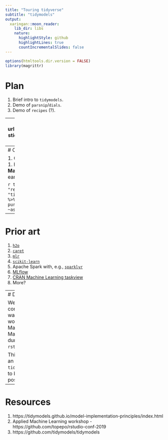 ```yaml
---
title: "Touring tidyverse"
subtitle: "tidymodels"
output:
  xaringan::moon_reader:
    lib_dir: libs
    nature:
      highlightStyle: github
      highlightLines: true
      countIncrementalSlides: false
---
```


```r
options(htmltools.dir.version = FALSE)
library(magrittr)
```

# Plan

1. Brief intro to `tidymodels`.
1. Demo of `parsnip`/`dials`.
1. Demo of `recipes` (?).

---
background-image: url(https://raw.githubusercontent.com/rstudio/hex-stickers/master/PNG/tidymodels.png)
background-size: 100px
background-position: 90% 6%

# tidymodels

tidymodels is a "meta-package" for modeling and statistical analysis that share the underlying design philosophy, grammar, and data structures of the tidyverse.

1. `broom` takes the messy output of built-in functions in R, such as lm, nls, or t.test, and turns them into tidy data frames.
1. `infer` is a modern approach to statistical inference.
1. `recipes` is a general data preprocessor with a modern interface. 
1. `rsample` has infrastructure for resampling data so that models can be assessed and empirically validated.
1. `yardstick` contains tools for evaluating models (e.g. accuracy, RMSE, etc.)
1. `tidypredict` translates some model prediction equations to SQL for high-performance computing.
1. `tidyposterior` can be used to compare models using resampling and Bayesian analysis.
1. `tidytext` contains tidy tools for quantitative text analysis, including basic text summarization, sentiment analysis, and text modeling.
1. `dials` contains tools to create and manage values of tuning parameters and is designed to integrate well with the parsnip package.

---
# Current state

1. Current version - `r packageVersion("tidymodels")`.
1. https://github.com/tidymodels/
1. Developed by __Max Kuhn__, Hadley Wickham, Davis Vaughan.
1. Very early stage.

```r
tibble::tibble(package = c("broom", "infer", "recipes", "rsample", "yardstick", "tidypredict", "tidyposterior", "tidytext", "parsnip", "dials")) %>%
  dplyr::mutate(version = purrr::map_chr(package, ~as.character(packageVersion(.x))))
```

---
# Prior art

1. [`h2o`](https://github.com/h2oai/h2o-3)
1. [`caret`](https://topepo.github.io/caret/index.html)
1. [`mlr`](https://github.com/mlr-org/mlr)
1. [`scikit-learn`](https://scikit-learn.org/stable/index.html)
1. Apache Spark with, e.g., [`sparklyr`](https://spark.rstudio.com/)
1. [MLflow](https://mlflow.org/docs/latest/tutorial.html)
1. [CRAN Machine Learning taskview](https://cran.r-project.org/web/views/MachineLearning.html)
1. More?


---
# Demo

We will have a (very) condensed walkthrough of 2-day workshop "Applied Machine Learning" by Max Kuhn that he had during `rstudio::conf(2019L)`.

This should give you an idea about what `tidymodels` is planning to be and what is possible already now.

---
# Resources

1. https://tidymodels.github.io/model-implementation-principles/index.html
1. Applied Machine Learning workshop - https://github.com/topepo/rstudio-conf-2019
1. https://github.com/tidymodels/tidymodels
